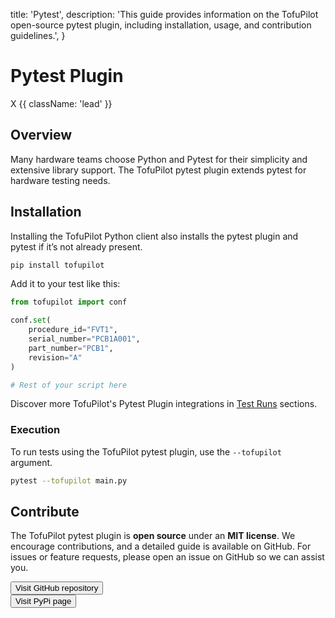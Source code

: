   title: 'Pytest',
  description:
    'This guide provides information on the TofuPilot open-source pytest plugin, including installation, usage, and contribution guidelines.',
}

# Pytest Plugin
X {{ className: 'lead' }}

## Overview

Many hardware teams choose Python and Pytest for their simplicity and extensive library support. The TofuPilot pytest plugin extends pytest for hardware testing needs.

## Installation

Installing the TofuPilot Python client also installs the pytest plugin and pytest if it’s not already present.

```bash
pip install tofupilot
```

Add it to your test like this:

```python {{ title: 'main.py' }}
from tofupilot import conf

conf.set(
    procedure_id="FVT1",
    serial_number="PCB1A001",
    part_number="PCB1",
    revision="A"
)

# Rest of your script here

```
Discover more TofuPilot's Pytest Plugin integrations in [Test Runs](/procedures) sections.


### Execution

To run tests using the TofuPilot pytest plugin, use the `--tofupilot` argument.

```bash
pytest --tofupilot main.py
```


## Contribute

The TofuPilot pytest plugin is **open source** under an **MIT license**. We encourage contributions, and a detailed guide is available on GitHub. For issues or feature requests, please open an issue on GitHub so we can assist you.

<div className="not-prose">
  <Button
    href="https://github.com/tofupilot/python-client"
    variant="text"
    arrow="right"
    target="_blank"
    rel="noopener"
  >
    Visit GitHub repository
  </Button>
</div>

<div className="not-prose mt-8">
  <Button
    href="https://pypi.org/project/tofupilot/"
    variant="text"
    arrow="right"
    target="_blank"
    rel="noopener"
  >
    Visit PyPi page
  </Button>
</div>
